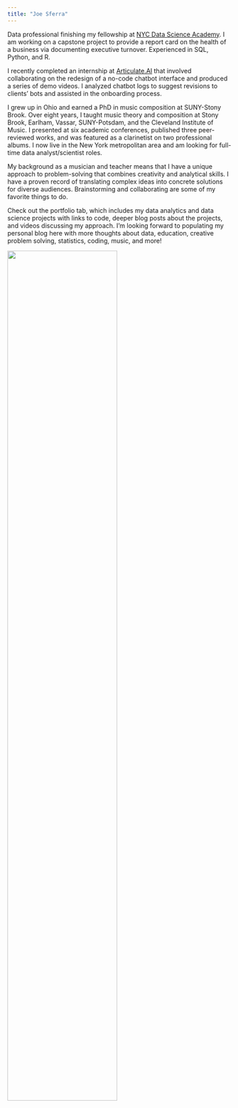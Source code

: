 ```yaml
---
title: "Joe Sferra"
---
```


Data professional finishing my fellowship at [NYC Data Science Academy](http://www.nycdatascience.com). I am working on a capstone project to provide a report card on the health of a business via documenting executive turnover. Experienced in SQL, Python, and R.

I recently completed an internship at [Articulate.AI](https://articulateai.com/) that involved collaborating on the redesign of a no-code chatbot interface and produced a series of demo videos. I analyzed chatbot logs to suggest revisions to clients' bots and assisted in the onboarding process. 

I grew up in Ohio and earned a PhD in music composition at SUNY-Stony Brook. Over eight years, I taught music theory and composition at Stony Brook, Earlham, Vassar, SUNY-Potsdam, and the Cleveland Institute of Music. I presented at six academic conferences, published three peer-reviewed works, and was featured as a clarinetist on two professional albums. I now live in the New York metropolitan area and am looking for full-time data analyst/scientist roles.  

My background as a musician and teacher means that I have a unique approach to problem-solving that combines creativity and analytical skills. I have a proven record of translating complex ideas into concrete solutions for diverse audiences. Brainstorming and collaborating are some of my favorite things to do.  

Check out the portfolio tab, which includes my data analytics and data science projects with links to code, deeper blog posts about the projects, and videos discussing my approach. I'm looking forward to populating my personal blog here with more thoughts about data, education, creative problem solving, statistics, coding, music, and more!

![ ](/assets/headshot 10-24.png){width=70% height=70% fig-align="center"}
